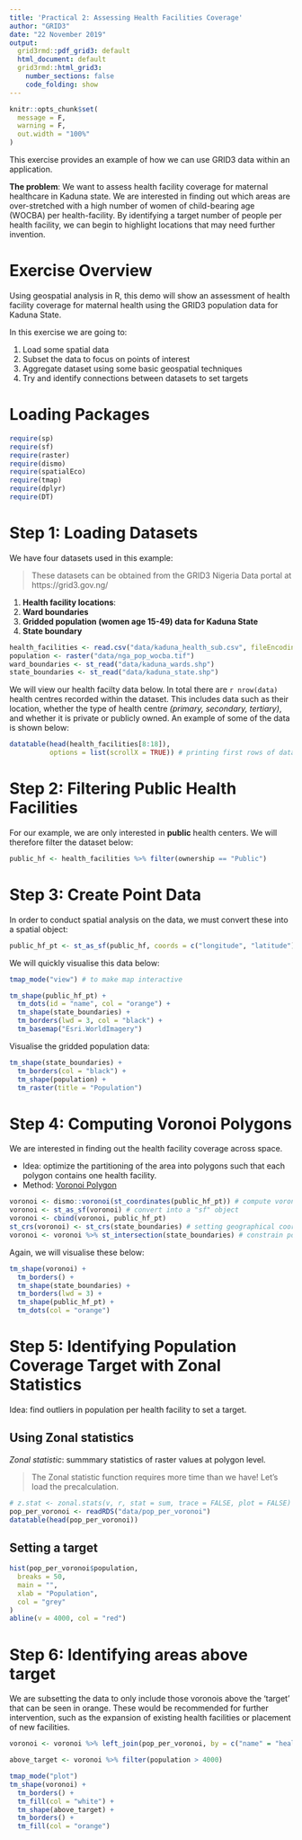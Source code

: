 ```yaml
---
title: 'Practical 2: Assessing Health Facilities Coverage'
author: "GRID3"
date: "22 November 2019"
output:
  grid3rmd::pdf_grid3: default
  html_document: default
  grid3rmd::html_grid3:
    number_sections: false
    code_folding: show
---
```


```r
knitr::opts_chunk$set(
  message = F,
  warning = F,
  out.width = "100%"
)
```

This exercise provides an example of how we can use GRID3 data within an application. 

**The problem**: We want to assess health facility coverage for maternal healthcare in Kaduna state. We are interested in finding out which areas are over-stretched with a high number of women of child-bearing age (WOCBA) per health-facility. By identifying a target number of people per health facility, we can begin to highlight locations that may need further invention. 

# Exercise Overview

Using geospatial analysis in R, this demo will show an assessment of health facility coverage for maternal health using the GRID3 population data for Kaduna State.

In this exercise we are going to:

1. Load some spatial data
2. Subset the data to focus on points of interest
3. Aggregate dataset using some basic geospatial techniques
4. Try and identify connections between datasets to set targets

# Loading Packages

```r
require(sp)
require(sf)
require(raster)
require(dismo)
require(spatialEco)
require(tmap)
require(dplyr)
require(DT)
```

# Step 1: Loading Datasets

We have four datasets used in this example:

> These datasets can be obtained from the GRID3 Nigeria Data portal at https://grid3.gov.ng/

1. **Health facility locations**: 
2. **Ward boundaries**
3. **Gridded population (women age 15-49) data for Kaduna State**
4. **State boundary**

```r
health_facilities <- read.csv("data/kaduna_health_sub.csv", fileEncoding="latin1")
population <- raster("data/nga_pop_wocba.tif")
ward_boundaries <- st_read("data/kaduna_wards.shp")
state_boundaries <- st_read("data/kaduna_state.shp")
```

We will view our health facilty data below. In total there are `r nrow(data)` health centres recorded within the dataset. This includes data such as their location, whether the type of health centre *(primary, secondary, tertiary)*, and whether it is private or publicly owned. An example of some of the data is shown below:

```r
datatable(head(health_facilities[8:18]),
          options = list(scrollX = TRUE)) # printing first rows of dataset
```

# Step 2: Filtering Public Health Facilities
For our example, we are only interested in **public** health centers. We will therefore filter the dataset below:

```r
public_hf <- health_facilities %>% filter(ownership == "Public")
```

# Step 3: Create Point Data
In order to conduct spatial analysis on the data, we must convert these into a spatial object: 

```r
public_hf_pt <- st_as_sf(public_hf, coords = c("longitude", "latitude"))
```

We will quickly visualise this data below:

```r
tmap_mode("view") # to make map interactive

tm_shape(public_hf_pt) +
  tm_dots(id = "name", col = "orange") +
  tm_shape(state_boundaries) +
  tm_borders(lwd = 3, col = "black") +
  tm_basemap("Esri.WorldImagery")
```

Visualise the gridded population data:

```r
tm_shape(state_boundaries) +
  tm_borders(col = "black") +
  tm_shape(population) +
  tm_raster(title = "Population")
```

# Step 4: Computing Voronoi Polygons

We are interested in finding out the health facility coverage across space. 

- Idea: optimize the  partitioning of the area into polygons such that each polygon contains one health facility.
- Method: [Voronoi Polygon](https://en.wikipedia.org/wiki/Voronoi_diagram)

```r
voronoi <- dismo::voronoi(st_coordinates(public_hf_pt)) # compute voronoi from points coordinates
voronoi <- st_as_sf(voronoi) # convert into a "sf" object
voronoi <- cbind(voronoi, public_hf_pt)
st_crs(voronoi) <- st_crs(state_boundaries) # setting geographical coordinate system
voronoi <- voronoi %>% st_intersection(state_boundaries) # constrain polygon to state boundaries
```

Again, we will visualise these below:

```r
tm_shape(voronoi) +
  tm_borders() +
  tm_shape(state_boundaries) +
  tm_borders(lwd = 3) +
  tm_shape(public_hf_pt) +
  tm_dots(col = "orange")
```

# Step 5: Identifying Population Coverage Target with Zonal Statistics

Idea: find outliers in population per health facility to set a target.

## Using Zonal statistics

*Zonal statistic*: summmary statistics of raster values at polygon level.

> The Zonal statistic function requires more time than we have! Let's load the precalculation.

```r
# z.stat <- zonal.stats(v, r, stat = sum, trace = FALSE, plot = FALSE)
pop_per_voronoi <- readRDS("data/pop_per_voronoi")
datatable(head(pop_per_voronoi))
```

## Setting a target

```r
hist(pop_per_voronoi$population,
  breaks = 50,
  main = "",
  xlab = "Population",
  col = "grey"
)
abline(v = 4000, col = "red")
```

# Step 6: Identifying areas above target

We are subsetting the data to only include those voronois above the 'target' that can be seen in orange. These would be recommended for further intervention, such as the expansion of existing health facilities or placement of new facilities.

```r
voronoi <- voronoi %>% left_join(pop_per_voronoi, by = c("name" = "health_facility"))

above_target <- voronoi %>% filter(population > 4000)

tmap_mode("plot")
tm_shape(voronoi) +
  tm_borders() +
  tm_fill(col = "white") +
  tm_shape(above_target) +
  tm_borders() +
  tm_fill(col = "orange")
```

